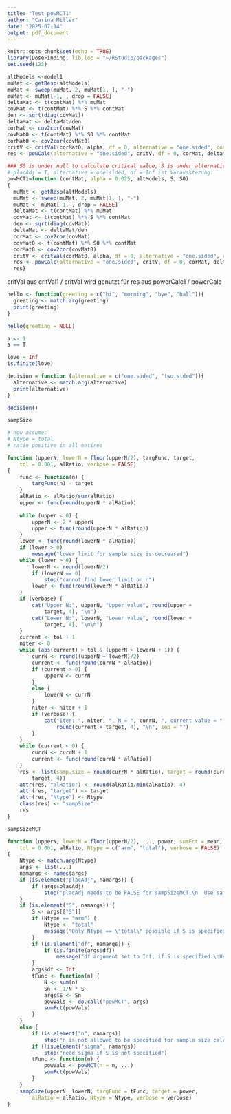 ```yaml
---
title: "Test powMCT1"
author: "Carina Miller"
date: "2025-07-14"
output: pdf_document
---
```


```r
knitr::opts_chunk$set(echo = TRUE)
library(DoseFinding, lib.loc = "~/RStudio/packages")
set.seed(123)
```




```r
altModels <-model1
muMat <- getResp(altModels)
muMat <- sweep(muMat, 2, muMat[1, ], "-")
muMat <- muMat[-1, , drop = FALSE]
deltaMat <- t(contMat) %*% muMat
covMat <- t(contMat) %*% S %*% contMat
den <- sqrt(diag(covMat))
deltaMat <- deltaMat/den
corMat <- cov2cor(covMat)
covMat0 <- t(contMat) %*% S0 %*% contMat
corMat0 <- cov2cor(covMat0)
critV <- critVal(corMat0, alpha, df = 0, alternative = "one.sided", control = mvtnorm.control())
res <- powCalc(alternative = "one.sided", critV, df = 0, corMat, deltaMat, control = mvtnorm.control())
```













```r
### S0 is under null to calculate critical value, S is under alternative
# placAdj = T, alternative = one.sided, df = Inf ist Vorausstezung:
powMCT1=function (contMat, alpha = 0.025, altModels, S, S0) 
{
  muMat <- getResp(altModels)
  muMat <- sweep(muMat, 2, muMat[1, ], "-")
  muMat <- muMat[-1, , drop = FALSE]
  deltaMat <- t(contMat) %*% muMat
  covMat <- t(contMat) %*% S %*% contMat
  den <- sqrt(diag(covMat))
  deltaMat <- deltaMat/den
  corMat <- cov2cor(covMat)
  covMat0 <- t(contMat) %*% S0 %*% contMat
  corMat0 <- cov2cor(covMat0)
  critV <- critVal(corMat0, alpha, df = 0, alternative = "one.sided", control = mvtnorm.control())
  res <- powCalc(alternative = "one.sided", critV, df = 0, corMat, deltaMat, control = mvtnorm.control())
  res}
```

critVal aus critVal1 / critVal wird genutzt für res aus powerCalc1 / powerCalc




```r
hello <- function(greeting = c("hi", "morning", "bye", "ball")){
  greeting <- match.arg(greeting)
  print(greeting)
}

hello(greeting = NULL)
```


```r
a <- 1
a == T
```
```r
love = Inf
is.finite(love)
```

```r
decision = function (alternative = c("one.sided", "two.sided")){
  alternative <- match.arg(alternative)
  print(alternative)
}

decision()

```

```r
sampSize
```

```r
# now assume: 
# Ntype = total
# ratio positive in all entires

function (upperN, lowerN = floor(upperN/2), targFunc, target, 
    tol = 0.001, alRatio, verbose = FALSE) 
{
    func <- function(n) {
        targFunc(n) - target
    }
    alRatio <- alRatio/sum(alRatio)
    upper <- func(round(upperN * alRatio))
  
    while (upper < 0) {
        upperN <- 2 * upperN
        upper <- func(round(upperN * alRatio))
    }
    lower <- func(round(lowerN * alRatio))
    if (lower > 0) 
        message("lower limit for sample size is decreased")
    while (lower > 0) {
        lowerN <- round(lowerN/2)
        if (lowerN == 0) 
            stop("cannot find lower limit on n")
        lower <- func(round(lowerN * alRatio))
    }
    if (verbose) {
        cat("Upper N:", upperN, "Upper value", round(upper + 
            target, 4), "\n")
        cat("Lower N:", lowerN, "Lower value", round(lower + 
            target, 4), "\n\n")
    }
    current <- tol + 1
    niter <- 0
    while (abs(current) > tol & (upperN > lowerN + 1)) {
        currN <- round((upperN + lowerN)/2)
        current <- func(round(currN * alRatio))
        if (current > 0) {
            upperN <- currN
        }
        else {
            lowerN <- currN
        }
        niter <- niter + 1
        if (verbose) {
            cat("Iter: ", niter, ", N = ", currN, ", current value = ", 
                round(current + target, 4), "\n", sep = "")
        }
    }
    while (current < 0) {
        currN <- currN + 1
        current <- func(round(currN * alRatio))
    }
    res <- list(samp.size = round(currN * alRatio), target = round(current + 
        target, 4))
    attr(res, "alRatio") <- round(alRatio/min(alRatio), 4)
    attr(res, "target") <- target
    attr(res, "Ntype") <- Ntype
    class(res) <- "sampSize"
    res
}
```

```r
sampSizeMCT
```

```r
function (upperN, lowerN = floor(upperN/2), ..., power, sumFct = mean, 
    tol = 0.001, alRatio, Ntype = c("arm", "total"), verbose = FALSE) 
{
    Ntype <- match.arg(Ntype)
    args <- list(...)
    namargs <- names(args)
    if (is.element("placAdj", namargs)) {
        if (args$placAdj) 
            stop("placAdj needs to be FALSE for sampSizeMCT.\n  Use sampSize directly in placebo-adjusted case.")
    }
    if (is.element("S", namargs)) {
        S <- args[["S"]]
        if (Ntype == "arm") {
            Ntype <- "total"
            message("Only Ntype == \"total\" possible if S is specified")
        }
        if (is.element("df", namargs)) {
            if (is.finite(args$df)) 
                message("df argument set to Inf, if S is specified.\nUse sampSize directly in case exact df are required.")
        }
        args$df <- Inf
        tFunc <- function(n) {
            N <- sum(n)
            Sn <- 1/N * S
            args$S <- Sn
            powVals <- do.call("powMCT", args)
            sumFct(powVals)
        }
    }
    else {
        if (is.element("n", namargs)) 
            stop("n is not allowed to be specified for sample size calculation")
        if (!is.element("sigma", namargs)) 
            stop("need sigma if S is not specified")
        tFunc <- function(n) {
            powVals <- powMCT(n = n, ...)
            sumFct(powVals)
        }
    }
    sampSize(upperN, lowerN, targFunc = tFunc, target = power, 
        alRatio = alRatio, Ntype = Ntype, verbose = verbose)
}
```

